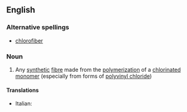 ==English==

===Alternative spellings===
* [[chlorofiber]] {{US}}

===Noun===
{{en-noun}}

# Any [[synthetic]] [[fibre]] made from the [[polymerization]] of a [[chlorinated]] [[monomer]] (especially from forms of [[polyvinyl chloride]])

====Translations====
{{trans-top}}
* Italian: {{t-|it|clorofibra|f}}
{{trans-mid}}
{{trans-bottom}}
